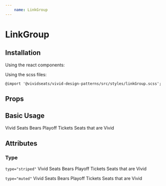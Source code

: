 ```yaml
---
    name: LinkGroup
---
```



# LinkGroup
## Installation
Using the react components:


Using the scss files:

    @import '@vividseats/vivid-design-patterns/src/styles/linkGroup.scss';

## Props
<PropsTable of={LinkGroup}/>

## Basic Usage
<Playground>
  <LinkGroup>
    <Link href='http://vividseats.com'>Vivid Seats</Link>
    <Link href='http://vividseats.com/nfl/bears-playoff-tickets.html'>Bears Playoff Tickets</Link>
    <Link href='https://www.youtube.com/watch?v=dQw4w9WgXcQ'>Seats that are Vivid</Link>
  </LinkGroup>
</Playground>

## Attributes

### Type
`type="striped"`
<Playground>
  <LinkGroup type="striped">
    <Link href='http://vividseats.com'>Vivid Seats</Link>
    <Link href='http://vividseats.com/nfl/bears-playoff-tickets.html'>Bears Playoff Tickets</Link>
    <Link href='https://www.youtube.com/watch?v=dQw4w9WgXcQ'>Seats that are Vivid</Link>
  </LinkGroup>
</Playground>

`type="muted"`
<Playground>
  <LinkGroup type="muted">
    <Link href='http://vividseats.com'>Vivid Seats</Link>
    <Link href='http://vividseats.com/nfl/bears-playoff-tickets.html'>Bears Playoff Tickets</Link>
    <Link href='https://www.youtube.com/watch?v=dQw4w9WgXcQ'>Seats that are Vivid</Link>
  </LinkGroup>
</Playground>